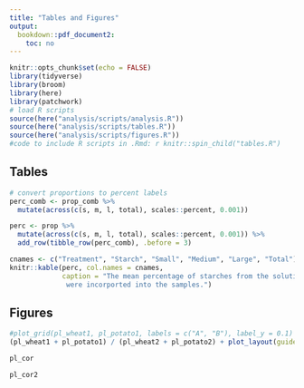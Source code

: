 ```yaml
---
title: "Tables and Figures"
output:
  bookdown::pdf_document2:
    toc: no
---
```


```r
knitr::opts_chunk$set(echo = FALSE)
library(tidyverse)
library(broom)
library(here)
library(patchwork)
# load R scripts
source(here("analysis/scripts/analysis.R"))
source(here("analysis/scripts/tables.R"))
source(here("analysis/scripts/figures.R"))
#code to include R scripts in .Rmd: r knitr::spin_child("tables.R")
```

\listoftables
\listoffigures

## Tables
<!-- ### Tables ### -->

```r
# convert proportions to percent labels
perc_comb <- prop_comb %>% 
  mutate(across(c(s, m, l, total), scales::percent, 0.001)) 

perc <- prop %>%
  mutate(across(c(s, m, l, total), scales::percent, 0.001)) %>% 
  add_row(tibble_row(perc_comb), .before = 3)
```


```r
cnames <- c("Treatment", "Starch", "Small", "Medium", "Large", "Total")
knitr::kable(perc, col.names = cnames, 
             caption = "The mean percentage of starches from the solutions that 
              were incorported into the samples.")
```

## Figures
<!-- ### Figures ### -->

```r
#plot_grid(pl_wheat1, pl_potato1, labels = c("A", "B"), label_y = 0.1)
(pl_wheat1 + pl_potato1) / (pl_wheat2 + pl_potato2) + plot_layout(guides = "collect") + plot_annotation(tag_levels = "A")
```

```r
pl_cor
```

```r
pl_cor2
```
